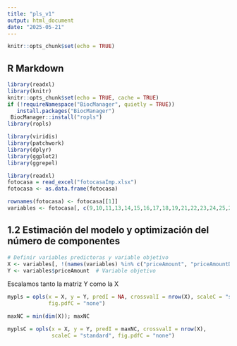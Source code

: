 ```yaml
---
title: "pls_v1"
output: html_document
date: "2025-05-21"
---
```


```r
knitr::opts_chunk$set(echo = TRUE)
```

## R Markdown


```r
library(readxl)
library(knitr)
knitr::opts_chunk$set(echo = TRUE, cache = TRUE)
if (!requireNamespace("BiocManager", quietly = TRUE))
   install.packages("BiocManager")
 BiocManager::install("ropls")
library(ropls)

library(viridis)
library(patchwork)
library(dplyr)
library(ggplot2)
library(ggrepel)

library(readxl)
fotocasa = read_excel("fotocasaImp.xlsx")
fotocasa <- as.data.frame(fotocasa)

rownames(fotocasa) <- fotocasa[[1]]
variables <- fotocasa[, c(9,10,11,13,14,15,16,17,18,19,21,22,23,24,25,26,27,28,29,30,31, 32, 33)]
```

## 1.2 Estimación del modelo y optimización del número de componentes

```r
# Definir variables predictoras y variable objetivo
X <- variables[, !(names(variables) %in% c("priceAmount", "priceAmountDrop"))]  # Excluir "Precio"
Y <- variables$priceAmount  # Variable objetivo
```

Escalamos tanto la matriz Y como la X

```r

mypls = opls(x = X, y = Y, predI = NA, crossvalI = nrow(X), scaleC = "standard",
             fig.pdfC = "none")
```

```r
maxNC = min(dim(X)); maxNC

myplsC = opls(x = X, y = Y, predI = maxNC, crossvalI = nrow(X), 
              scaleC = "standard", fig.pdfC = "none")
```